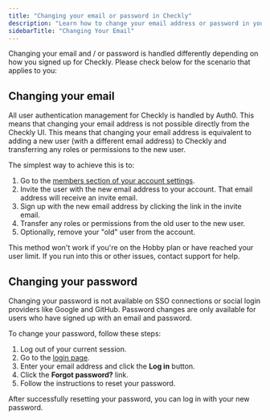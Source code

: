 ```yaml
---
title: "Changing your email or password in Checkly"
description: "Learn how to change your email address or password in your Checkly account"
sidebarTitle: "Changing Your Email"
---
```


Changing your email and / or password is handled differently depending on how you signed up for Checkly. Please check below for the scenario that applies to you:

## Changing your email

All user authentication management for Checkly is handled by Auth0. This means that changing your email address is not possible directly from the Checkly UI.
This means that changing your email address is equivalent to adding a new user (with a different email address) to Checkly and transferring any roles or permissions to the new user.

The simplest way to achieve this is to:

1. Go to the [members section of your account settings](https://app.checklyhq.com/settings/account/members).
2. Invite the user with the new email address to your account. That email address will receive an invite email.
3. Sign up with the new email address by clicking the link in the invite email.
4. Transfer any roles or permissions from the old user to the new user.
5. Optionally, remove your "old" user from the account.

<Warning>
This method won't work if you're on the Hobby plan or have reached your user limit. If you run into this or other issues, contact support for help.
</Warning>

## Changing your password

<Warning>
Changing your password is not available on SSO connections or social login providers like Google and GitHub. Password changes are only available for users who have signed up with an email and password.
</Warning>

To change your password, follow these steps:

1. Log out of your current session.
2. Go to the [login page](https://app.checklyhq.com/login).
3. Enter your email address and click the **Log in** button.
4. Click the **Forgot password?** link.
5. Follow the instructions to reset your password.

After successfully resetting your password, you can log in with your new password.